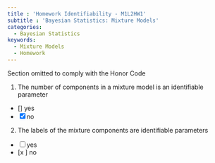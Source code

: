 ```yaml
---
title : 'Homework Identifiability - M1L2HW1'
subtitle : 'Bayesian Statistics: Mixture Models'
categories:
  - Bayesian Statistics
keywords:
  - Mixture Models
  - Homework
---
```


::::: {.content-visible unless-profile="HC"}

::: {.callout-caution}
Section omitted to comply with the Honor Code
:::

:::::

::::: {.content-hidden unless-profile="HC"} 


1. The number of components in a mixture model is an identifiable parameter

- [] yes
- [x] no


2. The labels of the mixture components are identifiable parameters

- [ ] yes
- [x ] no


:::::